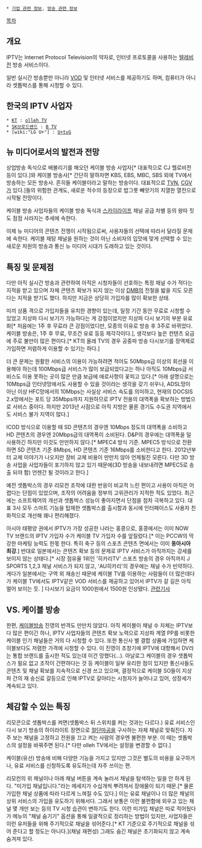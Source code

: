  * [[기업 관련 정보]], [[방송 관련 정보]]

[[목차]]

== 개요 ==
IPTV는 Internet Protocol Television의 약자로, 인터넷 프로토콜을 사용하는 [[텔레비전]] 방송 서비스이다.

일반 실시간 방송뿐만 아니라 [[VOD]] 및 인터넷 서비스를 제공하기도 하며, 컴퓨터가 아니라 셋톱박스를 통해 시청할 수 있다.

== 한국의 IPTV 사업자 ==
 * [[KT]] : [[olleh TV]]
 * [[SK브로드밴드]] : [[B TV]]
 * [wiki:"LG U+"] : [[U+tvG]]

== 뉴 미디어로서의 발전과 전망 ==
상업방송 독식으로 배불리기를 해오던 케이블 방송 사업자[* 대표적으로 CJ 헬로비전 등이 있다.]와 케이블 방송사[* 간단히 말하자면 KBS, EBS, MBC, SBS 외에 TV에서 방송하는 모든 방송사. 흔히들 케이블이라고 말하는 방송이다. 대표적으로 [[TVN]], [[CGV]]가 있다.]들의 위험한 관계도, 새로운 적수의 등장으로 밥그릇 빼앗기의 치열한 열전으로 시작될 전망이다.

케이블 방송 사업자들의 케이블 방송 독식과 [[스카이라이프]] 채널 공급 차별 등의 왕따 짓도 점점 사라지는 추세에 속한다.

이제 뉴 미디어의 콘텐츠 전쟁이 시작됨으로써, 사용자들의 선택에 따라서 달라질 문제에 속한다. 케이블 재탕 채널을 원하는 것이 아닌 소비자의 입맛에 맞게 선택할 수 있는 새로운 차원의 방송과 통신 뉴 미디어 시대가 도래하고 있는 것이다.

== 특징 및 문제점 ==
다만 아직 실시간 방송과 관련하여 아직은 시청자들이 선호하는 특정 채널 수가 적다는 지적을 받고 있으며 자체 콘텐츠 확보가 되지 않는 이상 [[DMB]]의 전철을 밟을 지도 모른다는 지적을 받기도 했다. 하지만 지금은 상당히 가입자를 많이 확보한 상태.

미끼 상품 격으로 가입자들을 유치한 경향이 있는데, 일정 기간 동안 무료로 시청할 수 있었고 지상파 다시 보기가 가능하다는 게 강점이었지만 지상파 다시 보기의 부분 유료화[* 처음에는 1주 후 무료라 큰 강점이었디만, 모종의 이유로 방송 후 3주로 바뀌었다. 케이블 방송은, 1주 후 무료, 무조건 유료 등등 제각각이다.], 생각보다 높은 컨텐츠 요금에 주로 불만이 많은 편이다.[* KT의 올레 TV의 경우 공중파 방송 다시보기를 정액제로 가입하면 저렴하게 이용할 수 있기는 하다.]

더 큰 문제는 원활한 서비스의 이용이 가능하려면 적어도 50Mbps급 이상의 회선을 이용해야 하는데 100Mbps급 서비스가 많이 보급되었다고는 하나 아직도 10Mbps급 서비스도 이용 못하는 곳이 많은 만큼 보급에 애로사항이 꽃피고 있다.[* 아래 설명으로는 10Mbps급 인터넷망에서도 사용할 수 있을 것이라는 생각을 갖기 쉬우나, ADSL망이 아닌 이상 HFC망에서의 10Mbps는 사실상 서비스 속도를 의미하고, 현재의 DOCSIS 2.x망에서는 포트 당 35Mbps까지 지원하므로 IPTV 전용의 대역폭을 확보하는 방법으로 서비스 중이다. 하지만 2013년 시점으로 아직 지방은 물론 경기도 수도권 지역에서도 서비스 불가 지역이 많다.]

ICOD 방식으로 이용할 때 SD 콘텐츠의 경우엔 10Mbps 정도의 대역폭을 소비하고 HD 콘텐츠의 경우엔 20Mbps급의 대역폭이 소비된다. D&P의 경우에는 대역폭을 덜 사용하긴 하지만 이것도 만만하지 않다.[* MPEC4 방식 기준. MPEC5 방식으로 전환하면 SD 콘텐츠 기준 8Mbps, HD 콘텐츠 기준 16Mbps를 소비한다고 한다. 2012년부터 교체 이야기가 나오지만 장비 교체 비용이 만만치 않아 언제될진 모른다. 다만 3D 방송 사업을 사업자들이 포기하지 않고 있기 때문에(3D 방송을 내보내려면 MPEC5로 송출 되야 함) 언젠간 될 것이라고 한다.]

예전 셋톱박스의 경우 리모컨 조작에 대한 반응이 비교적 느린 편이고 사용이 아직은 어렵다는 단점이 있었으며, 조작의 어려움을 정부의 고위관리가 지적한 적도 있었다. 최근에는 소프트웨어의 개선과 셋톱박스 성능이 좋아지면서 단점을 점차 극복하고 있다. 대표 3사 모두 스마트 기능을 탑재한 셋톱박스를 출시함과 동시에 인터페이스도 사용자 친화적으로 개선해 꽤나 편리해졌다.

아시아 태평양 권에서 IPTV가 가장 성공한 나라는 홍콩으로, 홍콩에서는 이미 NOW TV 브랜드의 IPTV 가입자 수가 케이블 TV 가입자 수를 앞질렀다.[* 이는 PCCW의 막강한 마케팅 능력도 한몫 한다. 특히 축구 등의 스포츠 콘텐츠 면에서는 이미 '''동아시아 최강'''.] 반대로 일본에서는 콘텐츠 확보 등의 문제로 IPTV 서비스가 아직까지는 강세를 보이지 않는 상태다.[* 시장 점유율 1위인 '히카리TV' 스포츠 방송의 경우 아직까지 J SPORTS 1,2,3 채널 서비스가 되지 않고, 'AU히카리'의 경우에는 채널 수가 빈약하다. 게다가 일본에서는 구역 외 재송신 때문에 케이블 TV를 이용하는 사람들이 더 많은데다가 케이블 TV에서도 IPTV같은 VOD 서비스를 제공하고 있어서 IPTV가 갈 길은 아직 멀어 보이는 듯. ]
다시보기 요금이 1000원에서 1500원 인상됐다. [http://m.news.naver.com/read.nhn?sid1=105&oid=018&aid=0003224787&mode=LSD 관련기사]
== VS. 케이블 방송 ==
한편, [[케이블방송]] 진영의 반격도 만만치 않았다. 아직 케이블이 채널 수 자체는 IPTV보다 많은 편이긴 하나, IPTV 사업자들의 콘텐츠 확보 노력으로 지상파 계열 PP를 비롯한 케이블 인기 채널들은 거의 다 시청할 수 있다. 또한 통신사 별 결합 상품에 가입하면 케이블보다도 저렴한 가격에 시청할 수 있다. 이 진영이 초창기에 IPTV에 대항해서 DV라는 통합 브랜드를 출시한 적도 있는데 이건 망했다(...). 아날로그 케이블의 경우 셋톱박스가 필요 없고 조작이 간편하다는 것 등 케이블이 일부 유리한 점이 있지만 통신사들도 콘텐츠 및 채널 확보를 지속적으로 신경 쓰고 있으며, 결정적으로 케이블 SO들이 지상파 간의 재 송신료 갈등으로 인해 IPTV로 갈아타는 시청자가 늘어나고 있어, 성장세가 계속되고 있다.

== 체감할 수 있는 특징 ==
리모콘으로 셋톱박스를 켜면(셋톱박스 뒤 스위치를 켜는 것과는 다르다.) 유료 서비스인 다시 보기 방송의 하이라이트 장면으로 [[절단마공]]을 구사하는 자체 채널로 맞춰진다. 자주 보는 채널을 고정하고 전원을 끄고 켜는 사람의 경우엔 불편한 부분. 이 때는 셋톱박스의 설정을 바꿔주면 된다.[* 다만 olleh TV에서는 설정을 변경할 수 없다.]

케이블(유선) 방송에 비해 다양한 기능을 가지고 있지만 그것은 별도의 비용을 요구하거나, 유료 서비스를 신청하도록 유도하는데 자주 쓰이는 편.

리모컨의 위 채널이나 아래 채널 버튼을 계속 눌러서 채널을 탐색하는 일을 안 하게 된다. "미가입 채널입니다."라는 메세지가 수십개씩 뿌려져서 장애물이 되기 때문.[* 물론 가입한 채널 상품에 따라 다르게 느껴질 수도 있다.] 이는 유료 채널이나 더 많은 채널의 상위 서비스의 가입을 유도하기 위해서다. 그래서 보통은 이런 불편함에 외우고 있는 채널 몇 개만 보는 등의 TV 시청 습관이 변하기도 한다. 이런 미가입 채널은 따로 적어뒀다가 메뉴의 "채널 숨기기" 옵션을 통해 일괄적으로 정리하는 방법이 있지만, 사업자들은 이런 유저들을 위해 주기적으로 채널을 섞어준다.[* KT 기준으로 주기적으로 채널을 섞어 준다고 할 정도는 아니다.](채널 재편성) 그래도 숨긴 채널은 초기화되지 않고 계속 숨겨져 있다.
